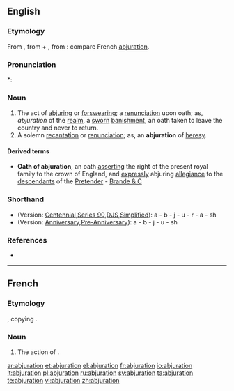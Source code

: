 ==English==

===Etymology===
From {{etyl|la|en}} {{term|abiuratio|abiūrātiō|forswearing, abjuration|lang=la}}, from {{term|ab||of, by, from|lang=la}} + {{term|iuro|iūro|swear or take an oath|lang=la}}, from {{term|ius|iūs|law, right, duty|lang=la}}: compare French [[abjuration#French|abjuration]].

===Pronunciation===
*: {{rhymes|eɪʃǝn}}

===Noun===
{{en-noun}}

# The act of [[abjuring]] or [[forswearing]]; a [[renunciation]] upon oath; as, ''abjuration'' of the [[realm]], a [[sworn]] [[banishment]], an oath taken to leave the country and never to return.
# A solemn [[recantation]] or [[renunciation]]; as, an '''abjuration''' of [[heresy]].

====Derived terms====
* '''Oath of abjuration''', an oath [[asserting]] the right of the present royal family to the crown of England, and [[expressly]] abjuring [[allegiance]] to the [[descendants]] of the [[w:Jacobitism|Pretender]] - [[Brande & C]]

===Shorthand===
* (Version: [http://en.wikipedia.org/wiki/Gregg_Shorthand#Centennial_Gregg_Shorthand Centennial],[http://en.wikipedia.org/wiki/Gregg_Shorthand#Series_90_Gregg_Shorthand  Series 90],[http://en.wikipedia.org/wiki/Gregg_Shorthand#Diamond_Jubilee_Gregg_Shorthand  DJS],[http://en.wikipedia.org/wiki/Gregg_Shorthand#Simplified_Gregg_Shorthand Simplified]): a - b - j - u - r - a - sh
* (Version: [http://en.wikipedia.org/wiki/Gregg_Shorthand#Anniversary_Gregg_Shorthand Anniversary],[http://en.wikipedia.org/wiki/Gregg_Shorthand#Pre-Anniversary_Gregg_Shorthand Pre-Anniversary]): a - b - j - u - sh

===References===
* {{R:1913}}

----
==French==

===Etymology===
{{suffix|abjurer|ation|lang=fr}}, copying {{etyl|la|fr}} {{term|abiuratio|abiūrātiō|forswearing, abjuration|lang=la}}.

===Noun===
{{fr-noun|f}}

#{{formal|lang=fr}} The action of {{term|abjurer|lang=fr}}.

[[ar:abjuration]]
[[et:abjuration]]
[[el:abjuration]]
[[fr:abjuration]]
[[io:abjuration]]
[[it:abjuration]]
[[pl:abjuration]]
[[ru:abjuration]]
[[sv:abjuration]]
[[ta:abjuration]]
[[te:abjuration]]
[[vi:abjuration]]
[[zh:abjuration]]
